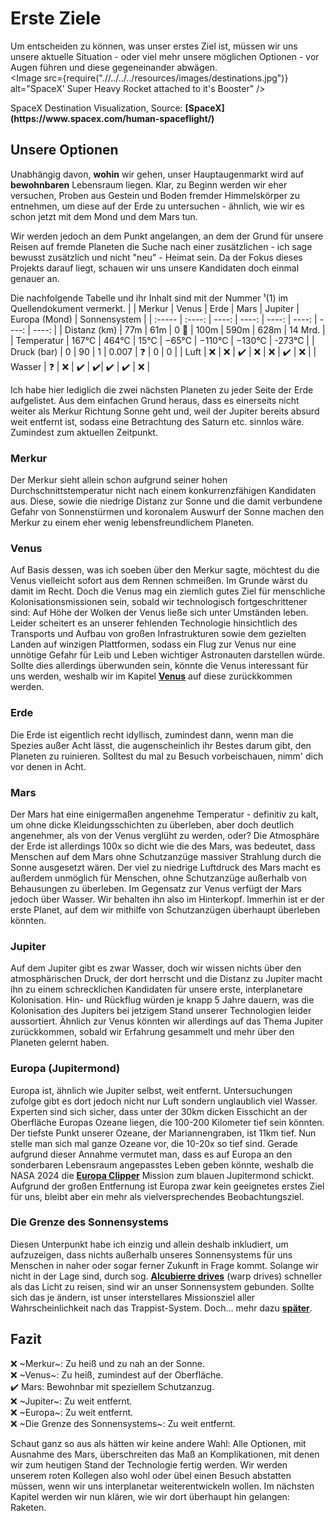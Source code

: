 
# Erste Ziele <br />

<ReadingTime />

Um entscheiden zu können, was unser erstes Ziel ist, müssen wir uns unsere aktuelle Situation - oder viel mehr unsere möglichen Optionen - vor Augen führen und diese gegeneinander abwägen.
<br />
<Image src={require(".//../../../resources/images/destinations.jpg")} alt="SpaceX' Super Heavy Rocket attached to it's Booster" />
<figcaption style={{ color: "rgb(156, 156, 156)", fontSize: "14px", marginTop: "2px" }}>SpaceX Destination Visualization, Source: <strong>[SpaceX](https://www.spacex.com/human-spaceflight/)</strong></figcaption>

## Unsere Optionen
Unabhängig davon, <strong>wohin</strong> wir gehen, unser Hauptaugenmarkt wird auf <strong>bewohnbaren</strong> Lebensraum liegen. Klar, zu Beginn werden wir eher versuchen, Proben aus Gestein und Boden fremder Himmelskörper zu entnehmen, um diese auf der Erde zu untersuchen - ähnlich, wie wir es schon jetzt mit dem Mond und dem Mars tun.

Wir werden jedoch an dem Punkt angelangen, an dem der Grund für unsere Reisen auf fremde Planeten die Suche nach einer zusätzlichen - ich sage bewusst zusätzlich und nicht "neu" - Heimat sein. Da der Fokus dieses Projekts darauf liegt, schauen wir uns unsere Kandidaten doch einmal genauer an.

Die nachfolgende Tabelle und ihr Inhalt sind mit der Nummer ¹(1) im Quellendokument vermerkt.
|        | Merkur | Venus | Erde | Mars | Jupiter | Europa (Mond) | Sonnensystem |
| :----- | :----: | ----: | ----: | ----: | ----: | ----: | ----: |
| Distanz (km) | 77m | 61m | 0 🤯 | 100m | 590m | 628m | 14 Mrd. | 
| Temperatur | 167°C  |  464°C |  15°C |  −65°C |  −110°C |  −130°C | -273°C |
| Druck (bar) | 0 |  90 |  1 |  0.007 | ❓ | 0 | 0 |
| Luft | ❌ | ❌ | ✔️ | ❌ | ❌ | ✔️ | ❌ |
| Wasser | ❓ | ❌ | ✔️ | ✔️| ✔️ | ✔️ | ❌ |

Ich habe hier lediglich die zwei nächsten Planeten zu jeder Seite der Erde aufgelistet. Aus dem einfachen Grund heraus, dass es einerseits nicht weiter als Merkur Richtung Sonne geht und, weil der Jupiter bereits absurd weit entfernt ist, sodass eine Betrachtung des Saturn etc. sinnlos wäre. Zumindest zum aktuellen Zeitpunkt.

### Merkur
Der Merkur sieht allein schon aufgrund seiner hohen Durchschnittstemperatur nicht nach einem konkurrenzfähigen Kandidaten aus. Diese, sowie die niedrige Distanz zur Sonne und die damit verbundene Gefahr von Sonnenstürmen und koronalem Auswurf der Sonne machen den Merkur zu einem eher wenig lebensfreundlichem Planeten.

### Venus
Auf Basis dessen, was ich soeben über den Merkur sagte, möchtest du die Venus vielleicht sofort aus dem Rennen schmeißen. Im Grunde wärst du damit im Recht. Doch die Venus mag ein ziemlich gutes Ziel für menschliche Kolonisationsmissionen sein, sobald wir technologisch fortgeschrittener sind: Auf Höhe der Wolken der Venus ließe sich unter Umständen leben. Leider scheitert es an unserer fehlenden Technologie hinsichtlich des Transports und Aufbau von großen Infrastrukturen sowie dem gezielten Landen auf winzigen Plattformen, sodass ein Flug zur Venus nur eine unnötige Gefahr für Leib und Leben wichtiger Astronauten darstellen würde. Sollte dies allerdings überwunden sein, könnte die Venus interessant für uns werden, weshalb wir im Kapitel <strong>[Venus]()</strong> auf diese zurückkommen werden.

### Erde
Die Erde ist eigentlich recht idyllisch, zumindest dann, wenn man die Spezies außer Acht lässt, die augenscheinlich ihr Bestes darum gibt, den Planeten zu ruinieren. Solltest du mal zu Besuch vorbeischauen, nimm' dich vor denen in Acht.

### Mars
Der Mars hat eine einigermaßen angenehme Temperatur - definitiv zu kalt, um ohne dicke Kleidungsschichten zu überleben, aber doch deutlich angenehmer, als von der Venus verglüht zu werden, oder? Die Atmosphäre der Erde ist allerdings 100x so dicht wie die des Mars, was bedeutet, dass Menschen auf dem Mars ohne Schutzanzüge massiver Strahlung durch die Sonne ausgesetzt wären. Der viel zu niedrige Luftdruck des Mars macht es außerdem unmöglich für Menschen, ohne Schutzanzüge außerhalb von Behausungen zu überleben. Im Gegensatz zur Venus verfügt der Mars jedoch über Wasser. Wir behalten ihn also im Hinterkopf. Immerhin ist er der erste Planet, auf dem wir mithilfe von Schutzanzügen überhaupt überleben könnten.

### Jupiter
Auf dem Jupiter gibt es zwar Wasser, doch wir wissen nichts über den atmosphärischen Druck, der dort herrscht und die Distanz zu Jupiter macht ihn zu einem schrecklichen Kandidaten für unsere erste, interplanetare Kolonisation. Hin- und Rückflug würden je knapp 5 Jahre dauern, was die Kolonisation des Jupiters bei jetzigem Stand unserer Technologien leider aussortiert. Ähnlich zur Venus könnten wir allerdings auf das Thema Jupiter zurückkommen, sobald wir Erfahrung gesammelt und mehr über den Planeten gelernt haben.

### Europa (Jupitermond)
Europa ist, ähnlich wie Jupiter selbst, weit entfernt. Untersuchungen zufolge gibt es dort jedoch nicht nur Luft sondern unglaublich viel Wasser. Experten sind sich sicher, dass unter der 30km dicken Eisschicht an der Oberfläche Europas Ozeane liegen, die 100-200 Kilometer tief sein könnten. Der tiefste Punkt unserer Ozeane, der Mariannengraben, ist 11km tief. Nun stelle man sich mal ganze Ozeane vor, die 10-20x so tief sind. Gerade aufgrund dieser Annahme vermutet man, dass es auf Europa an den sonderbaren Lebensraum angepasstes Leben geben könnte, weshalb die NASA 2024 die <strong>[Europa Clipper](https://europa.nasa.gov/)</strong> Mission zum blauen Jupitermond schickt. Aufgrund der großen Entfernung ist Europa zwar kein geeignetes erstes Ziel für uns, bleibt aber ein mehr als vielversprechendes Beobachtungsziel.

### Die Grenze des Sonnensystems
Diesen Unterpunkt habe ich einzig und allein deshalb inkludiert, um aufzuzeigen, dass nichts außerhalb unseres Sonnensystems für uns Menschen in naher oder sogar ferner Zukunft in Frage kommt. Solange wir nicht in der Lage sind, durch sog. <strong>[Alcubierre drives](https://en.wikipedia.org/wiki/Alcubierre_drive)</strong> (warp drives) schneller als das Licht zu reisen, sind wir an unser Sonnensystem gebunden. Sollte sich das je ändern, ist unser interstellares Missionsziel aller Wahrscheinlichkeit nach das Trappist-System. Doch... mehr dazu <strong>[später]()</strong>.

## Fazit
❌ ~Merkur~: Zu heiß und zu nah an der Sonne. <br />
❌ ~Venus~: Zu heiß, zumindest auf der Oberfläche. <br />
✔️ Mars: Bewohnbar mit speziellem Schutzanzug. <br />
❌ ~Jupiter~: Zu weit entfernt. <br />
❌ ~Europa~: Zu weit entfernt. <br />
❌ ~Die Grenze des Sonnensystems~: Zu weit entfernt. <br />

Schaut ganz so aus als hätten wir keine andere Wahl: Alle Optionen, mit Ausnahme des Mars, überschreiten das Maß an Komplikationen, mit denen wir zum heutigen Stand der Technologie fertig werden. Wir werden unserem roten Kollegen also wohl oder übel einen Besuch abstatten müssen, wenn wir uns interplanetar weiterentwickeln wollen. Im nächsten Kapitel werden wir nun klären, wie wir dort überhaupt hin gelangen: Raketen.

<Analytics />